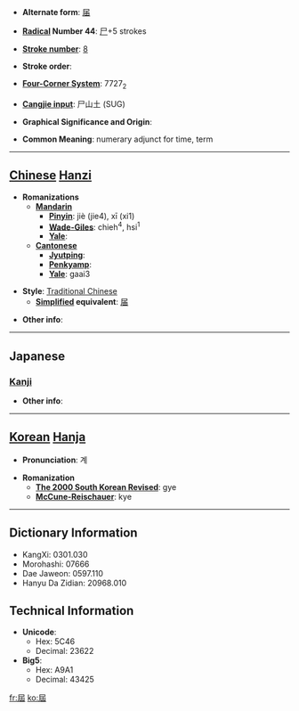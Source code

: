 * '''Alternate form''': [[届]]

* '''[[Wiktionary:Chinese radical index| Radical]] Number 44''': [[Wiktionary:Chinese radical index 尸|尸]]+5 strokes

* '''[[Wiktionary:Chinese total strokes index|Stroke number]]''': [[Wiktionary:Chinese total strokes index 8|8]]

* '''Stroke order''': 

* '''[[Wiktionary:Chinese four corner index|Four-Corner System]]''': 7727<sub>2</sub>

* '''[[Wiktionary:Chinese Cangjie index|Cangjie input]]''': 尸山土 (SUG)

* '''Graphical Significance and Origin''': 

* '''Common Meaning''': numerary adjunct for time, term

----

== [[Chinese]] [[Hanzi]] ==

* '''Romanizations'''
** '''[[Mandarin]]'''
*** '''[[Pinyin]]''': jiè (jie4), xī (xi1)
*** '''[[Wade-Giles]]''': chieh<sup>4</sup>, hsi<sup>1</sup>
*** '''[[Yale]]''': 
** '''[[Cantonese]]'''
*** '''[[Jyutping]]''':
*** '''[[Penkyamp]]''': 
*** '''[[Yale]]''': gaai3

* '''Style''': [[Traditional Chinese]] 
** '''[[Simplified Chinese|Simplified]] equivalent''': [[届]]

* '''Other info''': 

----

==Japanese==
===[[Kanji]]===
{{kanji|on readings=[[かい]] (kai)
|kun readings=[[とどける]] (todokeru), [[とどく]] (todoku), [[とどけ]] (todoke)
}}

* '''Other info''':  

----

== [[Korean]] [[Hanja]] ==

* '''Pronunciation''': 계

* '''Romanization'''
** '''[[The 2000 South Korean Revised Romanization|The 2000 South Korean Revised]]''': gye
** '''[[McCune-Reischauer]]''': kye

----

== Dictionary Information ==

* KangXi: 0301.030
* Morohashi: 07666
* Dae Jaweon: 0597.110
* Hanyu Da Zidian: 20968.010

== Technical Information ==

* '''Unicode''':
** Hex: 5C46
** Decimal: 23622
* '''Big5''':
** Hex: A9A1
** Decimal: 43425

[[fr:屆]]
[[ko:屆]]